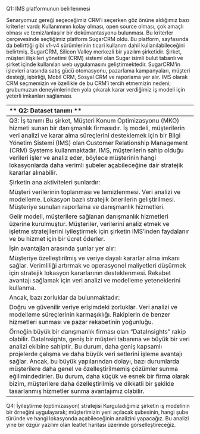 Q1: IMS platformunun belirlenmesi

Senaryomuz gereği seçeceğimiz CRM’i seçerken göz önüne aldığımız bazı kriterler vardı: Kullanımının kolay olması, open source olması, çok amaçlı olması ve temiz/anlaşılır bir dokümantasyonu bulunması. Bu kriterler çerçevesinde seçtiğimiz platform SugarCRM oldu. Bu platform, sayfasında da belirttiği gibi v1-v4 sürümlerinin ticari kullanım dahil kullanılabileceğini belirtmiş.
SugarCRM, Silicon Valley merkezli bir yazılım şirketidir. Şirket, müşteri ilişkileri yönetimi (CRM) sistemi olan Sugar isimli bulut tabanlı ve şirket içinde kullanılan web uygulamasını geliştirmektedir. SugarCRM'in işlevleri arasında satış gücü otomasyonu, pazarlama kampanyaları, müşteri desteği, işbirliği, Mobil CRM, Sosyal CRM ve raporlama yer alır.
IMS olarak CRM seçmemizin ve özellikle de bu CRM’i tercih etmemizin nedeni; grubumuzun deneyimlerinden yola çıkarak karar verdiğimiz iş modeli için yeterli imkanları sağlaması.

-------------------------------------------------------------------------------------------------------------------
** Q2: Dataset tanımı ** 

Global Super Store Dataset : https://www.kaggle.com/datasets/apoorvaappz/global-super-store-dataset
Dataset csv formatındadır. 
Covid döneminde toplanmış verileri içerir.
Verinin boyutu: 12MB
İçerikleri:
Satır ID 
Sipariş ID
Sipariş Tarihi
Gönderim Tarihi
Gönderim Modu
Müşteri ID
Müşteri Adı
Segment
Şehir
Eyalet
          
“Hangi ülkenin en yüksek satışı var?” ,“Yıllık bazda en çok kar getiren 5 ürün türü nedir?” sorularına yönelik bir dataset. 

API Kullanmak: R ile SugarCRM arasında doğrudan bir entegrasyon sağlamak için, SugarCRM'in API'larını kullanarak R'de veri çekme ve veri güncelleme işlemlerini gerçekleştirebiliriz. R'da API çağrıları yapmak için httr veya jsonlite gibi paketleri kullanabiliriz.

Veritabanına Bağlanmak: Doğrudan MySQL ile verileri çekebiliriz.

Senaryomuz için gereken veri tam olarak istediğimiz formatta olamayacağı için bu verilere ek olarak bu veriler için gereken sütunlar yaratılabilir.

---------------------------------------------------------------------------------------------------------------------
Q3: İş tanımı
Bu şirket, Müşteri Konum Optimizasyonu (MKO) hizmeti sunan bir danışmanlık firmasıdır. İş modeli, müşterilerin veri analizi ve karar alma süreçlerini desteklemek için bir Bilgi Yönetim Sistemi (IMS) olan Customer Relationship Management (CRM) Systems kullanmaktadır. IMS, müşterilerin sahip olduğu verileri işler ve analiz eder, böylece müşterinin hangi lokasyonlarda daha verimli şubeler açabileceğine dair stratejik kararlar alınabilir.

Şirketin ana aktiviteleri şunlardır:

Müşteri verilerinin toplanması ve temizlenmesi.
Veri analizi ve modelleme.
Lokasyon bazlı stratejik önerilerin geliştirilmesi.
Müşteriye sunulan raporlama ve danışmanlık hizmetleri.

Gelir modeli, müşterilere sağlanan danışmanlık hizmetleri üzerine kurulmuştur. Müşteriler, verilerini analiz etmek ve işletme stratejilerini iyileştirmek için şirketin IMS'inden faydalanır ve bu hizmet için bir ücret öderler.

İşin avantajları arasında şunlar yer alır:

Müşteriye özelleştirilmiş ve veriye dayalı kararlar alma imkanı sağlar.
Verimliliği artırmak ve operasyonel maliyetleri düşürmek için stratejik lokasyon kararlarının desteklenmesi.
Rekabet avantajı sağlamak için veri analizi ve modelleme yeteneklerini kullanma.

Ancak, bazı zorluklar da bulunmaktadır:

Doğru ve güvenilir veriye erişimdeki zorluklar.
Veri analizi ve modelleme süreçlerinin karmaşıklığı.
Rakiplerin de benzer hizmetleri sunması ve pazar rekabetinin yoğunluğu.

Örneğin büyük bir danışmanlık firması olan "DataInsights" rakip olabilir. DataInsights, geniş bir müşteri tabanına ve büyük bir veri analizi ekibine sahiptir. Bu durum, daha geniş kapsamlı projelerde çalışma ve daha büyük veri setlerini işleme avantajı sağlar. Ancak, bu büyük yapılarından dolayı, bazı durumlarda müşterilere daha genel ve özelleştirilmemiş çözümler sunma eğilimindedirler. Bu durum, daha küçük ve esnek bir firma olarak bizim, müşterilere daha özelleştirilmiş ve dikkatli bir şekilde tasarlanmış hizmetler sunma avantajımız olabilir.

----------------------------------------------------------------------------------------------------------------------
Q4: İyileştirme (optimizasyon) stratejisi
Kurguladığımız şirketin iş modelinin bir örneğini uygulayarak; müşterimizin yeni açılacak şubesinin, hangi şube türünde ve hangi lokasyonda açabileceğinin analizini yapacağız. Bu analizi yine bir özgür yazılım olan leatlet haritası üzerinde görselleştireceğiz.

